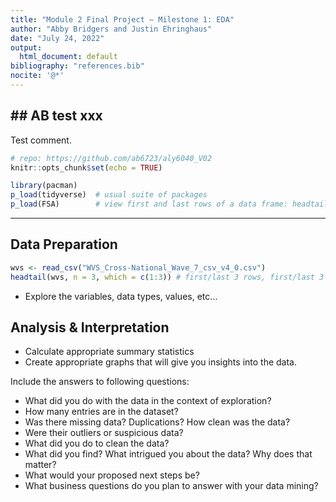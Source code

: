```yaml
---
title: "Module 2 Final Project — Milestone 1: EDA"
author: "Abby Bridgers and Justin Ehringhaus"
date: "July 24, 2022"
output:
  html_document: default
bibliography: "references.bib"
nocite: '@*'
---
```

## AB test xxx
---

Test comment.

```r
# repo: https://github.com/ab6723/aly6040_V02
knitr::opts_chunk$set(echo = TRUE)
```

```r
library(pacman)
p_load(tidyverse)  # usual suite of packages
p_load(FSA)        # view first and last rows of a data frame: headtail()
```

---

## Data Preparation

```r
wvs <- read_csv("WVS_Cross-National_Wave_7_csv_v4_0.csv")
headtail(wvs, n = 3, which = c(1:3)) # first/last 3 rows, first/last 3 columns
```

- Explore the variables, data types, values, etc... 

## Analysis & Interpretation

- Calculate appropriate summary statistics
- Create appropriate graphs that will give you insights into the data.

Include the answers to following questions:

- What did you do with the data in the context of exploration?
- How many entries are in the dataset?
- Was there missing data? Duplications? How clean was the data?
- Were their outliers or suspicious data?
- What did you do to clean the data?
- What did you find? What intrigued you about the data? Why does that matter?
- What would your proposed next steps be?
- What business questions do you plan to answer with your data mining?
